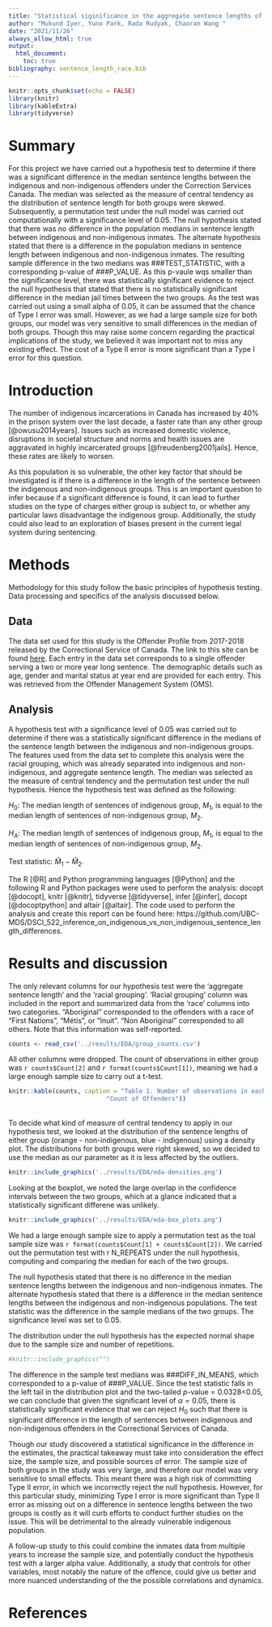 ```yaml
---
title: "Statistical siginificance in the aggregate sentence lengths of indigenous vs non-indigenuous racial groups"
author: "Mukund Iyer, Yuno Park, Rada Rudyak, Chaoran Wang "
date: "2021/11/26"
always_allow_html: true
output: 
  html_document:
    toc: true
bibliography: sentence_length_race.bib
---
```


```r
knitr::opts_chunk$set(echo = FALSE)
library(knitr)
library(kableExtra)
library(tidyverse)
```  

# Summary 

For this project we have carried out a hypothesis test to determine if there was a significant difference in the median sentence lengths between the indigenous and non-indigenous offenders under the Correction Services Canada. The median was selected as the measure of central tendency as the distribution of sentence length for both groups were skewed. Subsequently, a permutation test under the null model was carried out computationally with a significance level of 0.05. The null hypothesis stated that there was no difference in the population medians in sentence length between indigenous and non-indigenous inmates. The alternate hypothesis stated that there is a difference in the population medians in sentence length between indigenous and non-indigenous inmates. The resulting sample difference in the two medians was ###TEST_STATISTIC, with a corresponding p-value of ###P_VALUE. As this p-vaule wqs smaller than the significance level, there was statistically significant evidence to reject the null hypothesis that stated that there is no statistically significant difference in the median jail times between the two groups. As the test was carried out using a small alpha of 0.05, it can be assumed that the chance of Type I error was small. However, as we had a large sample size for both groups, our model was very sensitive to small differences in the median of both groups. Though this may raise some concern regarding the practical implications of the study, we believed it was important not to miss any existing effect. The cost of a Type II error is more significant than a Type I error for this question.   

# Introduction 

The number of indigenous incarcerations in Canada has increased by 40% in the prison system over the last decade, a faster rate than any other group [@owusu2014years].  Issues such as increased domestic violence, disruptions in societal structure and norms and health issues are aggravated in highly incarcerated groups [@freudenberg2001jails]. Hence, these rates are likely to worsen.  

As this population is so vulnerable, the other key factor that should be investigated is if there is a difference in the length of the sentence between the indigenous and non-indigenous groups. This is an important question to infer because if a significant difference is found, it can lead to further studies on the type of charges either group is subject to, or whether any particular laws disadvantage the indigenous group. Additionally, the study could also lead to an exploration of biases present in the current legal system during sentencing. 

# Methods 

Methodology for this study follow the basic principles of hypothesis testing. Data processing and specifics of the analysis discussed below.

## Data 

The data set used for this study is the Offender Profile from 2017-2018 released by the Correctional Service of Canada. The link to this site can be found [here](https://open.canada.ca/data/en/dataset/844ff1e3-e137-41be-9ebe-6bd9843c1a53). Each entry in the data set corresponds to a single offender serving a two or more year long sentence. The demographic details such as age, gender and marital status at year end are provided for each entry. This was retrieved from the Offender Management System (OMS).

##  Analysis

A hypothesis test with a significance level of 0.05 was carried out to determine if there was a statistically significant difference in the medians of the sentence length between the indigenous and non-indigenous groups. The features used from the data set to complete this analysis were the racial grouping, which was already separated into indigenous and non-indigenous, and aggregate sentence length. The median was selected as the measure of central tendency and the permutation test under the null hypothesis. Hence the hypothesis test was defined as the following: 

$H_0$: The median length of sentences of indigenous group, $M_1$, is equal to the median length of sentences of non-indigenous group, $M_2$.

 $H_A$: The median length of sentences of indigenous group, $M_1$, is equal to the median length of sentences of non-indigenous group, $M_2$.

 Test statistic: $\hat{M}_1-\hat{M}_2$.

The R [@R] and Python programming languages [@Python] and the following R and Python packages were used to perform the analysis:  docopt [@docopt],  knitr [@knitr], tidyverse [@tidyverse], infer [@infer], docopt [@docoptpython] and altair [@altair]. The code used to perform the analysis and create this report can be found here: https://github.com/UBC-MDS/DSCI_522_inference_on_indigenous_vs_non_indigenous_sentence_length_differences.

# Results and discussion 

The only relevant columns for our hypothesis test were the ‘aggregate sentence length’ and the ‘racial grouping’. ‘Racial grouping’ column was included in the report and summarized data from the ‘race’ columns into two categories. “Aboriginal” corresponded to the offenders with a race of “First Nations”, “Métis”, or “Inuit”. “Non Aboriginal” corresponded to all others. Note that this information was self-reported.

```r
counts <- read_csv('../results/EDA/group_counts.csv')
```


All other columns were dropped. The count of observations in either group was `r counts$Count[2]` and `r format(counts$Count[1])`, meaning we had a large enough sample size to carry out a t-test.

```r
knitr::kable(counts, caption = "Table 1. Number of observations in each group.", col.names = c("Group",
                           "Count of Offenders"))
```
<br />
To decide what kind of measure of central tendency to apply in our hypothesis test, we looked at the distribution of the sentence lengths of either group (orange - non-indigenous, blue - indigenous) using a density plot. The distributions for both groups were right skewed, so we decided to use the median as our parameter as it is less affected by the outliers. 

```r
knitr::include_graphics('../results/EDA/eda-densities.png')
```

Looking at the boxplot, we noted the large overlap in the confidence intervals between the two groups, which at a glance indicated that a statistically significant differene was unlikely. 

```r

knitr::include_graphics('../results/EDA/eda-box_plots.png')
```

We had a large enough sample size to apply a permutation test as the toal sample size was `r format(counts$Count[1] + counts$Count[2])`. We carried out the permutation test with r N_REPEATS under the null hypothesis, computing and comparing the median for each of the two groups.

The null hypothesis stated that there is no difference in the median sentence lengths between the indigenous and non-indigenous inmates. The alternate hypothesis stated that there is a difference in the median sentence lengths between the indigenous and non-indigenous populations. The test statistic was the difference in the sample medians of the two groups. The significance level was set to 0.05. 

The distribution under the null hypothesis has the expected normal shape due to the sample size and number of repetitions.

```r
#knitr::include_graphics("")

```


The difference in the sample test medians was ###DIFF_IN_MEANS, which corresponded to a p-value of  ###P_VALUE. Since the test statistic falls in the left tail in the distribution plot
 and the two-tailed $p$-value = 0.0328<0.05, we can conclude that given the
 significant level of $\alpha = 0.05$, there is statistically significant
 evidence that we can reject $H_0$ such that there is
 significant difference in the length of sentences between indigenous and
 non-indigenous offenders in the Correctional Services of Canada.

Though our study discovered a statistical significance in the difference in the estimates, the practical takeaway must take into consideration the effect size, the sample size, and possible sources of error. The sample size of both groups in the study was very large, and therefore our model was very sensitive to small effects. This meant there was a high risk of committing Type II error, in which we incorrectly reject the null hypothesis. However, for this particular study, minimizing Type I error is more significant than Type II error as missing out on a difference in sentence lengths between the two groups is costly as it will curb efforts to conduct further studies on the issue. This will be detrimental to the already vulnerable indigenous population. 


A follow-up study to this could combine the inmates data from multiple years to increase the sample size, and potentially conduct the hypothesis test with a larger alpha value. Additionally, a study that controls for other variables, most notably the nature of the offence, could give us better and more nuanced understanding of the the possible correlations and dynamics. 


# References